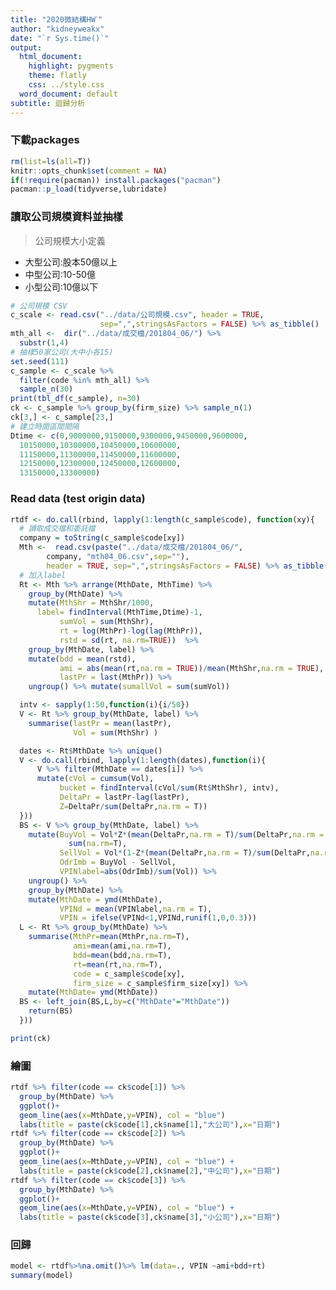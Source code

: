 ```yaml
---
title: "2020微結構HWˋ"
author: "kidneyweakx"
date: "`r Sys.time()`"
output:
  html_document:
    highlight: pygments
    theme: flatly
    css: ../style.css
  word_document: default
subtitle: 迴歸分析
---
```


### 下載packages
```r
rm(list=ls(all=T))
knitr::opts_chunk$set(comment = NA)
if(!require(pacman)) install.packages("pacman")
pacman::p_load(tidyverse,lubridate)
```

### 讀取公司規模資料並抽樣
> 公司規模大小定義

+ 大型公司:股本50億以上
+ 中型公司:10-50億
+ 小型公司:10億以下
```r
# 公司規模 CSV
c_scale <- read.csv("../data/公司規模.csv", header = TRUE, 
                    sep=",",stringsAsFactors = FALSE) %>% as_tibble()
mth_all <-  dir("../data/成交檔/201804_06/") %>% 
  substr(1,4)
# 抽樣50家公司(大中小各15)
set.seed(111)
c_sample <- c_scale %>% 
  filter(code %in% mth_all) %>% 
  sample_n(30)
print(tbl_df(c_sample), n=30)
ck <- c_sample %>% group_by(firm_size) %>% sample_n(1)
ck[3,] <- c_sample[23,]
# 建立時間區間間隔
Dtime <- c(0,9000000,9150000,9300000,9450000,9600000,
  10150000,10300000,10450000,10600000,
  11150000,11300000,11450000,11600000,
  12150000,12300000,12450000,12600000,
  13150000,13300000)
```

### Read data (test origin data)
```r
rtdf <- do.call(rbind, lapply(1:length(c_sample$code), function(xy){
  # 讀取成交檔和委託檔
  company = toString(c_sample$code[xy])
  Mth <-  read.csv(paste("../data/成交檔/201804_06/",
        company, "mth04_06.csv",sep=""), 
        header = TRUE, sep=",",stringsAsFactors = FALSE) %>% as_tibble()
  # 加入label
  Rt <- Mth %>% arrange(MthDate, MthTime) %>% 
    group_by(MthDate) %>% 
    mutate(MthShr = MthShr/1000,
      label= findInterval(MthTime,Dtime)-1,
           sumVol = sum(MthShr), 
           rt = log(MthPr)-log(lag(MthPr)),
           rstd = sd(rt, na.rm=TRUE))  %>%  
    group_by(MthDate, label) %>%
    mutate(bdd = mean(rstd),
           ami = abs(mean(rt,na.rm = TRUE))/mean(MthShr,na.rm = TRUE),
           lastPr = last(MthPr)) %>%
    ungroup() %>% mutate(sumallVol = sum(sumVol))

  intv <- sapply(1:50,function(i){i/50})
  V <- Rt %>% group_by(MthDate, label) %>%
    summarise(lastPr = mean(lastPr),
              Vol = sum(MthShr) )

  dates <- Rt$MthDate %>% unique()
  V <- do.call(rbind, lapply(1:length(dates),function(i){
      V %>% filter(MthDate == dates[i]) %>% 
      mutate(cVol = cumsum(Vol),
           bucket = findInterval(cVol/sum(Rt$MthShr), intv),
           DeltaPr = lastPr-lag(lastPr),
           Z=DeltaPr/sum(DeltaPr,na.rm = T))
  }))
  BS <- V %>% group_by(MthDate, label) %>% 
    mutate(BuyVol = Vol*Z*(mean(DeltaPr,na.rm = T)/sum(DeltaPr,na.rm = T)) %>%
             sum(na.rm=T),
           SellVol = Vol*(1-Z*(mean(DeltaPr,na.rm = T)/sum(DeltaPr,na.rm = T))) %>% sum(na.rm=T),
           OdrImb = BuyVol - SellVol,
           VPINlabel=abs(OdrImb)/sum(Vol)) %>% 
    ungroup() %>% 
    group_by(MthDate) %>% 
    mutate(MthDate = ymd(MthDate),
           VPINd = mean(VPINlabel,na.rm = T),
           VPIN = ifelse(VPINd<1,VPINd,runif(1,0,0.3)))
  L <- Rt %>% group_by(MthDate) %>% 
    summarise(MthPr=mean(MthPr,na.rm=T),
              ami=mean(ami,na.rm=T),
              bdd=mean(bdd,na.rm=T),
              rt=mean(rt,na.rm=T),
              code = c_sample$code[xy],
              firm_size = c_sample$firm_size[xy]) %>% 
    mutate(MthDate= ymd(MthDate))
  BS <- left_join(BS,L,by=c("MthDate"="MthDate"))
    return(BS)
  }))

```

```r
print(ck)
```

### 繪圖
```r
rtdf %>% filter(code == ck$code[1]) %>% 
  group_by(MthDate) %>% 
  ggplot()+
  geom_line(aes(x=MthDate,y=VPIN), col = "blue")
  labs(title = paste(ck$code[1],ck$name[1],"大公司"),x="日期")
rtdf %>% filter(code == ck$code[2]) %>% 
  group_by(MthDate) %>% 
  ggplot()+
  geom_line(aes(x=MthDate,y=VPIN), col = "blue") +
  labs(title = paste(ck$code[2],ck$name[2],"中公司"),x="日期")
rtdf %>% filter(code == ck$code[3]) %>% 
  group_by(MthDate) %>% 
  ggplot()+ 
  geom_line(aes(x=MthDate,y=VPIN), col = "blue") +
  labs(title = paste(ck$code[3],ck$name[3],"小公司"),x="日期")
```

### 回歸
```r
model <- rtdf%>%na.omit()%>% lm(data=., VPIN ~ami+bdd+rt)
summary(model)
```

